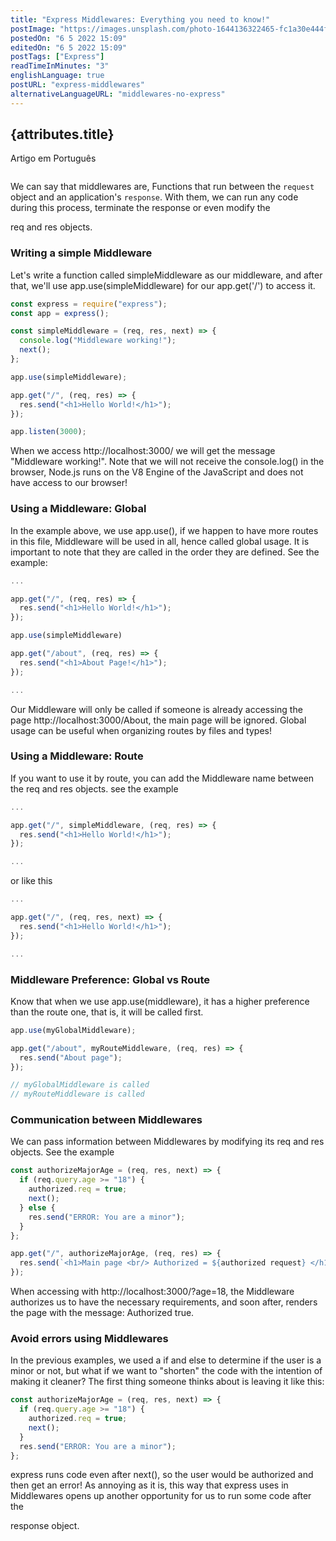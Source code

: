```yaml
---
title: "Express Middlewares: Everything you need to know!"
postImage: "https://images.unsplash.com/photo-1644136322465-fc1a30e444ff?ixlib=rb-1.2.1&ixid=MnwxMjA3fDB8MHxwaG90by1wYWdlfHx8fGVufDB8fHx8&auto=format&fit=crop&w=684&q=80"
postedOn: "6 5 2022 15:09"
editedOn: "6 5 2022 15:09"
postTags: ["Express"]
readTimeInMinutes: "3"
englishLanguage: true
postURL: "express-middlewares"
alternativeLanguageURL: "middlewares-no-express"
---
```




## {attributes.title}

<Link to={`/blog/${attributes.alternativeLanguageURL}`}>
  <div>Artigo em Português</div>
</Link>

<img
  src={attributes.mainImage}
  alt=""
  title="Image of @darth_u"
  className="MainImage"
/>

We can say that middlewares are, <Highlight>Functions that run between the `request` object
and an application's `response`</Highlight>. With them, we can run any
code during this process, terminate the <CodeFragment>response</CodeFragment> or even modify the

<CodeFragment>req</CodeFragment> and <CodeFragment>res</CodeFragment> objects.

### Writing a simple Middleware

Let's write a function called <CodeFragment>simpleMiddleware</CodeFragment> as our middleware,
and after that, we'll use <CodeFragment>app.use(simpleMiddleware)</CodeFragment> for our <CodeFragment>app.get('/')</CodeFragment> to access it.

```js
const express = require("express");
const app = express();

const simpleMiddleware = (req, res, next) => {
  console.log("Middleware working!");
  next();
};

app.use(simpleMiddleware);

app.get("/", (req, res) => {
  res.send("<h1>Hello World!</h1>");
});

app.listen(3000);
```

When we access <CodeFragment>http://localhost:3000/</CodeFragment> we will get the message <CodeFragment>"Middleware working!"</CodeFragment>.
Note that we will not receive the <CodeFragment>console.log()</CodeFragment> in the browser, Node.js runs on the <Highlight>V8 Engine</Highlight> of the
JavaScript and does not have access to our browser!

### Using a Middleware: Global

In the example above, we use <CodeFragment>app.use()</CodeFragment>, if we happen to have more routes in this file, Middleware
will be used in all, hence called global usage. It is important to note that they are called in the order they are defined.
See the example:

```js
...

app.get("/", (req, res) => {
  res.send("<h1>Hello World!</h1>");
});

app.use(simpleMiddleware)

app.get("/about", (req, res) => {
  res.send("<h1>About Page!</h1>");
});

...

```

Our Middleware will only be called if someone is already accessing the page <CodeFragment>http://localhost:3000/About</CodeFragment>, the main
page will be ignored. Global usage can be useful when organizing routes by files and types!

### Using a Middleware: Route

If you want to use it by route, you can add the Middleware name between the <CodeFragment>req</CodeFragment> and <CodeFragment>res</CodeFragment> objects.
see the example

```js
...

app.get("/", simpleMiddleware, (req, res) => {
  res.send("<h1>Hello World!</h1>");
});

...
```

or like this

```js
...

app.get("/", (req, res, next) => {
  res.send("<h1>Hello World!</h1>");
});

...
```

### Middleware Preference: Global vs Route

Know that when we use <CodeFragment>app.use(middleware)</CodeFragment>, it has a higher preference than the route one, that is, it will be called first.

```js
app.use(myGlobalMiddleware);

app.get("/about", myRouteMiddleware, (req, res) => {
  res.send("About page");
});

// myGlobalMiddleware is called
// myRouteMiddleware is called
```

### Communication between Middlewares

We can pass information between Middlewares by modifying its <CodeFragment>req</CodeFragment> and <CodeFragment>res</CodeFragment> objects.
See the example

```js
const authorizeMajorAge = (req, res, next) => {
  if (req.query.age >= "18") {
    authorized.req = true;
    next();
  } else {
    res.send("ERROR: You are a minor");
  }
};

app.get("/", authorizeMajorAge, (req, res) => {
  res.send(`<h1>Main page <br/> Authorized = ${authorized request} </h1>`);
});
```

When accessing with <CodeFragment>http://localhost:3000/?age=18</CodeFragment>, the Middleware authorizes us to have the necessary requirements, and soon after, renders
the page with the message: Authorized <CodeFragment>true</CodeFragment>.

<PostImage image={messageEN} description="" />

### Avoid errors using Middlewares

In the previous examples, we used a <CodeFragment>if</CodeFragment> and <CodeFragment>else</CodeFragment> to determine if the user is a minor or not,
but what if we want to "shorten" the code with the intention of making it cleaner? The first thing someone thinks about is leaving it like this:

```js
const authorizeMajorAge = (req, res, next) => {
  if (req.query.age >= "18") {
    authorized.req = true;
    next();
  }
  res.send("ERROR: You are a minor");
};
```

express runs code even after <CodeFragment>next()</CodeFragment>, so the user would be authorized and then get an error!
As annoying as it is, this way that express uses in Middlewares opens up another opportunity for us to run some code after the

<CodeFragment>response</CodeFragment> object.
